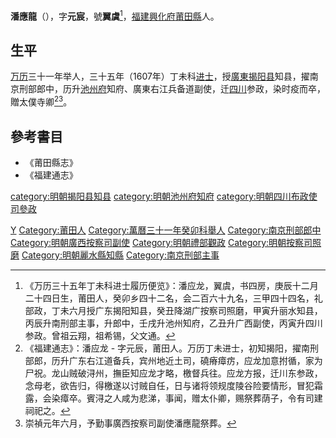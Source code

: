 '''潘應龍'''（{{bd|?||1627年|catIdx=P潘}}），字'''元宸'''，號'''翼虞'''<ref>《万历三十五年丁未科进士履历便览》：潘应龙，翼虞，书四房，庚辰十二月二十四日生，莆田人，癸卯乡四十二名，会二百六十九名，三甲四十四名，礼部政，丁未六月授广东揭阳知县，癸丑降湖广按察司照磨，甲寅升丽水知县，丙辰升南刑部主事，升郎中，壬戌升池州知府，乙丑升广西副使，丙寅升四川参政。曾祖云翔，祖希锡，父文通。</ref>，[[福建|福建]][[興化府|興化府]][[莆田縣|莆田縣]]人。

== 生平 ==
[[万历|万历]]三十一年举人，三十五年（1607年）丁未科[[进士|进士]]，授[[廣東|廣東]][[揭阳县|揭阳县]]知县，擢南京刑部郎中，历升[[池州府|池州府]]知府、廣東右江兵备道副使，迁[[四川|四川]]参政，染时疫而卒，贈太僕寺卿<ref>《福建通志》：潘应龙 - 字元辰，莆田人。万历丁未进士，初知揭阳，擢南刑部郎，历升广东右江道备兵，宾州地近土司，磽瘠瘴疠，应龙加意拊循，家为尸祝。龙山贼破浔州，撫臣知应龙才略，檄督兵往。应龙方报，迁川东参政，念母老，欲告归，得檄遂以讨贼自任，日与诸将领规度陵谷险要情形，冒犯霜露，会染瘴卒。賓浔之人咸为悲涕，事闻，赠太仆卿，赐祭葬荫子，令有司建祠祀之。</ref><ref>崇禎元年六月，予勤事廣西按察司副使潘應龍祭葬。</ref>。

== 參考書目 ==
{{reflist}}
*《莆田縣志》
*《福建通志》

{{萬曆三十五年丁未科殿試金榜}}

{{Authority control}}

{{DEFAULTSORT:Pan潘}}
[[Category:潘姓|Y]]
[[Category:莆田人|Category:莆田人]]
[[Category:萬曆三十一年癸卯科舉人|Category:萬曆三十一年癸卯科舉人]]
[[category:明朝揭阳县知县|category:明朝揭阳县知县]]
[[Category:南京刑部郎中|Category:南京刑部郎中]]
[[category:明朝池州府知府|category:明朝池州府知府]]
[[Category:明朝廣西按察司副使|Category:明朝廣西按察司副使]]
[[category:明朝四川布政使司參政|category:明朝四川布政使司參政]]
[[Category:明朝禮部觀政|Category:明朝禮部觀政]]
[[Category:明朝按察司照磨|Category:明朝按察司照磨]]
[[Category:明朝麗水縣知縣|Category:明朝麗水縣知縣]]
[[Category:南京刑部主事|Category:南京刑部主事]]